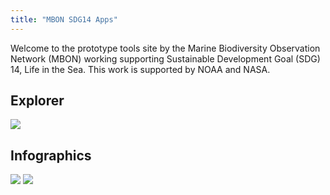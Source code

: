 ```yaml
---
title: "MBON SDG14 Apps"
---
```


Welcome to the prototype tools site by the Marine Biodiversity Observation Network (MBON) working supporting Sustainable Development Goal (SDG) 14, Life in the Sea. This work is supported by NOAA and NASA.

## Explorer

[![](images/explorer_screen.png)](http://mbon.marine.usf.edu:3838/env3/)

## Infographics

[![](images/info-fk_screen.png)](https://marinebon.github.io/info-fk/corals.html)
[![](images/info-mb_screen.png)](https://marinebon.github.io/info-mb/pelagic.html)
